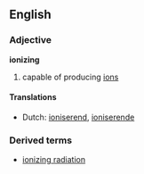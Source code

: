 ==English==
===Adjective===
'''ionizing'''
# capable of producing [[ion]]s

====Translations====
*Dutch: [[ioniserend]], [[ioniserende]]

===Derived terms===
*[[ionizing radiation]]